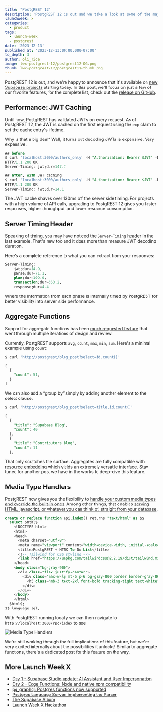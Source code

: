 ```yaml
---
title: "PostgREST 12"
description: 'PostgREST 12 is out and we take a look at some of the major new features like JWT Caching and Aggregate Functions'
launchweek: x
categories:
  - product
tags:
  - launch-week
  - postgrest
date: '2023-12-13'
published_at: '2023-12-13:00:00.000-07:00'
to_depth: 3
author: oli_rice
image: lwx-postgrest-12/postgrest12-OG.png
thumb: lwx-postgrest-12/postgrest12-thumb.png
---
```


PostgREST 12 is out, and we're happy to announce that it's available on [new Supabase projects](https://supabase.com/dashboard/new) starting today. In this post, we'll focus on just a few of our favorite features, for the complete list, check out the [release on GitHub](https://github.com/PostgREST/postgrest/releases/tag/v12.0.0).

## Performance: JWT Caching

Until now, PostgREST has validated JWTs on every request. As of PostgREST 12, the JWT is cached on the first request using the `exp` claim to set the cache entry's lifetime. 

Why is that a big deal? Well, it turns out decoding JWTs is expensive. Very expensive.

```sql
## before
$ curl 'localhost:3000/authors_only' -H "Authorization: Bearer $JWT" -D -
HTTP/1.1 200 OK
Server-Timing: jwt;dur=147.7

## after, with JWT caching
$ curl 'localhost:3000/authors_only' -H "Authorization: Bearer $JWT" -D -
HTTP/1.1 200 OK
Server-Timing: jwt;dur=14.1
```

The JWT cache shaves over 130ms off the server side timing. For projects with a high volume of API calls, upgrading to PostgREST 12 gives you faster responses, higher throughput, and lower resource consumption.

## Server Timing Header

Speaking of timing, you may have noticed the `Server-Timing` header in the last example. [That's new too](https://postgrest.org/en/v12.0/references/admin.html#server-timing-header) and it does more than measure JWT decoding duration.

Here's a complete reference to what you can extract from your responses:

```sql
Server-Timing:
	jwt;dur=14.9,
	parse;dur=71.1,
	plan;dur=109.0,
	transaction;dur=353.2,
	response;dur=4.4
```

Where the information from each phase is internally timed by PostgREST for better visibility into server side performance.

## Aggregate Functions

Support for aggregate functions has been [much requested feature](https://github.com/supabase/postgrest-js/issues/206) that went through multiple iterations of design and review.

Currently, PostgREST supports `avg`, `count`, `max`, `min`, `sum`. Here's a minimal example using `count`:

```sql
$ curl 'http://postgrest/blog_post?select=id.count()'

[
  {
    "count": 51,
  }
]
```

We can also add a “group by” simply by adding another element to the select clause.

 

```sql
$ curl 'http://postgrest/blog_post?select=title,id.count()'

[
  {
    "title": "Supabase Blog",
    "count": 40
  },
  {
    "title": "Contributors Blog",
    "count": 11
  },
```

That only scratches the surface. Aggregates are fully compatible with [resource embedding](https://postgrest.org/en/stable/references/api/resource_embedding.html) which yields an extremely versatile interface. Stay tuned for another post we have in the works to deep-dive this feature.

## Media Type Handlers

PostgREST now gives you the flexibility to [handle your custom media types and override the built-in ones](https://postgrest.org/en/v12.0/references/api/media_type_handlers.html). Among other things, that enables [serving HTML, javascript, or whatever you can think of, straight from your database](https://postgrest.org/en/latest/how-tos/providing-html-content-using-htmx.html).

```sql
create or replace function api.index() returns "text/html" as $$
  select $html$
    <!DOCTYPE html>
    <html>
    <head>
      <meta charset="utf-8">
      <meta name="viewport" content="width=device-width, initial-scale=1">
      <title>PostgREST + HTMX To-Do List</title>
      <!-- Tailwind for CSS styling -->
      <link href="https://unpkg.com/tailwindcss@2.2.19/dist/tailwind.min.css" rel="stylesheet">
    </head>
    <body class="bg-gray-900">
      <div class="flex justify-center">
        <div class="max-w-lg mt-5 p-6 bg-gray-800 border border-gray-800 rounded-lg shadow-xl">
          <h5 class="mb-3 text-2xl font-bold tracking-tight text-white">PostgREST + HTMX To-Do List</h5>
        </div>
      </div>
    </body>
    </html>
  $html$;
$$ language sql;
```

With PostgREST running locally we can then navigate to [`http://localhost:3000/rpc/index`](http://localhost:3000/rpc/index) to see

![Media Type Handlers](/blog/lwx-postgrest-12/postgrest-12-media-type-handlers.png)

We're still working through the full implications of this feature, but we're very excited internally about the possibilities it unlocks! Similar to aggregate functions, there's a dedicated post for this feature on the way.

## More Launch Week X

- [Day 1 - Supabase Studio update: AI Assistant and User Impersonation](https://supabase.com/blog/studio-introducing-assistant)
- [Day 2 - Edge Functions: Node and native npm compatibility](https://supabase.com/blog/edge-functions-node-npm)
- [pg_graphql: Postgres functions now supported](https://supabase.com/blog/pg-graphql-postgres-functions)
- [Postgres Language Server: implementing the Parser](https://supabase.com/blog/postgres-language-server-implementing-parser)
- [The Supabase Album](https://www.youtube.com/watch?v=r1POD-IdG-I)
- [Launch Week X Hackathon](https://supabase.com/blog/supabase-hackathon-lwx)
